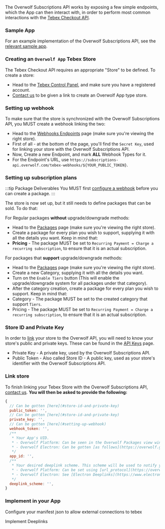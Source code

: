 The Overwolf Subscriptions API works by exposing a few simple endpoints, which the App can then interact with,
in order to perform most common interactions with the [Tebex Checkout API](https://docs.tebex.io/developers/checkout-api/overview).

### Sample App

For an example implementation of the Overwolf Subscriptions API, see the [relevant sample app](https://github.com/overwolf/tebex-subs-sample).

### Creating an `Overwolf App` Tebex Store

The Tebex Checkout API requires an appropriate "Store" to be defined. To create a store:
* Head to the [Tebex Control Panel](https://accounts.tebex.io/profile),
and make sure you have a registered account.
* [Contact us](/support/contact-us) to be given a link to create an Overwolf App type store.

### Setting up webhook 

To make sure that the store is synchronized with the Overwolf Subscriptions API, you MUST create a webhook linking the two:
* Head to the [Webhooks Endpoints](https://creator.tebex.io/webhooks/endpoints) page (make sure you're viewing the right store).
* First of all - at the bottom of the page, you'll find the `Secret Key`, used for linking your store with the Overwolf Subscriptions API.
* Now, Create a new Endpoint, and mark **ALL** Webhook Types for it.
* For the Endpoint's URL, use `https://subscriptions-api.overwolf.com/tebex-webhooks/${YOUR_PUBLIC_TOKEN}`.

### Setting up subscription plans

:::tip Package Deliverables
You MUST first [configure a webhook](#setting-up-webhook) before you can create a package.
:::

The store is now set up, but it still needs to define packages that can be sold. To do that:

For Regular packages **without** upgrade/downgrade methods:
* Head to the [Packages](https://creator.tebex.io/packages) page (make sure you're viewing the right store).
* Create a package for every plan you wish to support, supplying it with all the details you want. Keep in mind that:
* **Pricing** - The package MUST be set to `Recurring Payment = Charge a recurring subscription`, to ensure that it is an actual subscription.

For packages that **support** upgrade/downgrade methods:
* Head to the [Packages](https://creator.tebex.io/packages) page (make sure you're viewing the right store).
* Create a new Category, supplying it with all the details you want.
* Turn on the `Enable Tiers` button (This will enable the upgrade/downgrade system for all packages under that category).
* After the category creation, create a package for every plan you wish to support. Keep in mind that:
* Category - The package MUST be set to the created category that support `Tiers`.
* Pricing - The package MUST be set to `Recurring Payment = Charge a recurring subscription`, to ensure that it is an actual subscription.

### Store ID and Private Key

In order to [link](#link-store) your store to the Overwolf API, you will need to know your store's public and private keys.
These can be found in the [API Keys](https://creator.tebex.io/developers/api-keys) page.
- Private Key - A private key, used by the Overwolf Subscriptions API.
- Public Token - Also called Store ID - A public key, used as your store's identifier with the Overwolf Subscriptions API.

### Link store

To finish linking your Tebex Store with the Overwolf Subscriptions API, [contact us][contact-us]. **You will then be asked to provide the following:**

```js
{
  // Can be gotten [here](#store-id-and-private-key)
  public_token: '',
  // Can be gotten [here](#store-id-and-private-key)
  private_key: '',
  // Can be gotten [here](#setting-up-webhook)
  webhook_token: '',
  /**
   * Your App's UID.
   * - Overwolf Platform: Can be seen in the Overwolf Packages view window under your App's entry, under the `UID` field
   * - Overwolf Electron: Can be gotten [as follows](https://overwolf.github.io/tools/ow-electron#fetching-your-app-id)
   */
  app_id: '',
  /**
   * Your desired deeplink scheme. This scheme will be used to notify you of the Checkout flow's progress.
   * - Overwolf Platform: Can be set using [url_protocol](https://overwolf.github.io/api/manifest#url_protocol-object)
   * - Overwolf Electron: See [Electron Deeplinks](https://www.electronjs.org/docs/latest/tutorial/launch-app-from-url-in-another-app)
   */
  deeplink_scheme: '',
}
```

<SkipMe type="TODO">

### Implement in your App

<Tabs groupId="frameworks">
<TabItem value="overwolf-platform" label="Overwolf Platform">

Configure your manifest json to allow external connections to tebex

</TabItem>

<TabItem value="electron-platform" label="Overwolf Electron">

</TabItem>
</Tabs>

Implement Deeplinks

</SkipMe>

[contact-us]: /support/contact-us